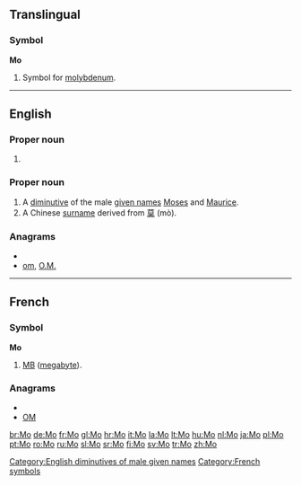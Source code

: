 {{also|Appendix:Variations of "mo"}}
==Translingual==

===Symbol===
'''Mo'''

# {{element symbol}} Symbol for [[molybdenum]].

----

==English==

===Proper noun===
{{en-proper noun|sg=Mo.}}

# {{abbreviation of|Missouri}}

===Proper noun===
{{en-proper noun}}

# A [[diminutive]] of the male [[given name]]s [[Moses]] and [[Maurice]].
# A Chinese [[surname]] derived from [[莫]] (mò).

===Anagrams===
* {{alphagram|mo}}
* [[om#English|om]], [[O.M.#English|O.M.]]


[[Category:English diminutives of male given names]]

----

==French==

===Symbol===
'''Mo'''

# {{abbreviation of|[[mégaoctet]]|lang=fr}} [[MB]] ([[megabyte]]).

===Anagrams===
* {{alphagram|mo}}
* [[OM#French|OM]]

[[Category:French symbols]]

[[br:Mo]]
[[de:Mo]]
[[fr:Mo]]
[[gl:Mo]]
[[hr:Mo]]
[[it:Mo]]
[[la:Mo]]
[[lt:Mo]]
[[hu:Mo]]
[[nl:Mo]]
[[ja:Mo]]
[[pl:Mo]]
[[pt:Mo]]
[[ro:Mo]]
[[ru:Mo]]
[[sl:Mo]]
[[sr:Mo]]
[[fi:Mo]]
[[sv:Mo]]
[[tr:Mo]]
[[zh:Mo]]